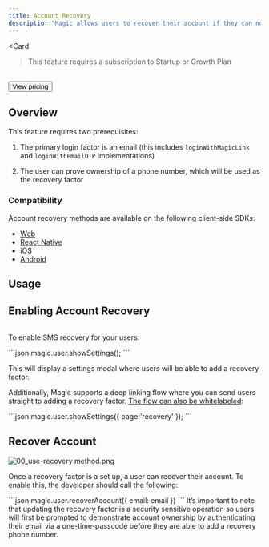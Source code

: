 ```yaml
---
title: Account Recovery
descriptio: "Magic allows users to recover their account if they can no longer access the email associated with their account. This is made possible via the Account Recovery feature, which is enabled via the user's phone through SMS. Upon recovering the account, the user is prompted to change their email address."
---
```



<Card

> This feature requires a subscription to Startup or Growth Plan

<br/>
<Button href="https://magic.link/pricing#features">
View pricing
</Button>
</Card>

## Overview

This feature requires two prerequisites:

1.  The primary login factor is an email (this includes `loginWithMagicLink` and `loginWithEmailOTP` implementations)

2.  The user can prove ownership of a phone number, which will be used as the recovery factor

### Compatibility

Account recovery methods are available on the following client-side SDKs:

- [Web](/docs/api/client-side-sdks/web)
- [React Native](/docs/api/client-side-sdks/react-native)
- [iOS](/docs/api/client-side-sdks/ios)
- [Android](/docs/api/client-side-sdks/android)

## Usage

## Enabling Account Recovery

<Frame>
  <img src="/images/01_enable-recovery-method.webp" alt="" />
</Frame>

To enable SMS recovery for your users:

<Tabs>
  <Tab title="Javascript">```json ⁠magic.user.showSettings(); ```</Tab>
</Tabs>

This will display a settings modal where users will be able to add a recovery factor.

Additionally, Magic supports a deep linking flow where you can send users straight to adding a recovery factor. [The flow can also be whitelabeled](/docs/api/client-side-sdks/web#show-settings-show-ui-false-page-recovery):

<Tabs>
<Tab title="Javascript">
```json
magic.user.showSettings({ page:'recovery'  });
```
</Tab>
</Tabs>

## Recover Account

![](https://media.graphcms.com/resize=w:20,h:20,fit:crop/blur=amount:2/compress/https://media.graphassets.com/tOThMoDTl2yw3khiJTyQ "00_use-recovery method.png")

Once a recovery factor is a set up, a user can recover their account. To enable this, the developer should call the following:

<Tabs>
<Tab title="Javascript">
```json
magic.user.recoverAccount({ email: email })
```
</Tab>
</Tabs>

<Note>
It’s important to note that updating the recovery factor is a security sensitive operation so users will first be prompted to demonstrate account ownership by authenticating their email via a one-time-passcode before they are able to add a recovery phone number.

</Note>
